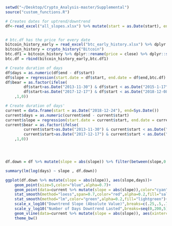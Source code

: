 

```r
setwd("~/Desktop/Crypto_Analysis-master/Supplemental")
source("custom_functions.R")

# Creates dates for uptrend/downtrend
df<-read_excel("all_slopes.xlsx") %>% mutate(start = as.Date(start), end=as.Date(end))


# btc.df has the price for every date
bitcoin_history_early = read_excel("btc_early_history.xlsx") %>% dplyr::rename(price = close) %>% dplyr::select(date,price) %>% mutate(date = as.Date(date))
bitcoin_history = crypto_history("Bitcoin")
btc.df1 = bitcoin_history %>% dplyr::rename(price = close) %>% dplyr::select(date,price) 
btc.df = rbind(bitcoin_history_early,btc.df1)

# Create duration of days
df$days = as.numeric(df$end - df$start)
df$slope = regression(start.date = df$start, end.date = df$end,btc.df)
df$bear = as.factor(ifelse(
		df$start>as.Date("2013-11-30") & df$start < as.Date("2015-1-17")|
		df$start>as.Date("2017-12-17") & df$start < as.Date("2018-12-08")
	,1,0))

# Create duration of days'
current = data.frame(start = as.Date("2018-12-24"), end=Sys.Date())
current$days = as.numeric(current$end - current$start)
current$slope = regression(start.date = current$start, end.date = current$end,btc.df)
current$bear = as.factor(ifelse(
		current$start>as.Date("2013-11-30") & current$start < as.Date("2015-1-17")|
		current$start>as.Date("2017-12-17") & current$start < as.Date("2018-12-08")
	,1,0))




df.down = df %>% mutate(slope = abs(slope)) %>% filter(between(slope,0.4,5), days < 75)

summary(lm(log(days) ~ slope , df.down))

ggplot(df.down %>% mutate(slope = abs(slope)), aes(slope,days))+
	geom_point(size=5,color="blue",alpha=0.7)+
	geom_point(data=current %>% mutate(slope = abs(slope)),color="cyan",size=7)+
	stat_smooth(method="loess",span=0.7,color="red",alpha=0.2,fill="salmon1") +
	stat_smooth(method="lm",color="green",alpha=0.2,fill="lightgreen")+
	scale_x_log10("Downtrend Slope (Absolute Value)",breaks=c(.25,.5,.75,1,1.5,2,2.5,3,4,5))+
	scale_y_log10("Number of Days Downtrend Lasted",breaks=seq(0,200,5)) +
	geom_vline(data=current %>% mutate(slope = abs(slope)), aes(xintercept=slope), size=8,alpha=0.2,color="cyan")+
	theme_bw()
	

```


